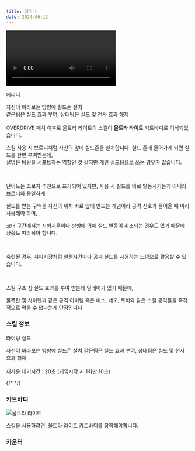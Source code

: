 ```yaml
---
title: 에리니
date: 2024-06-12
---
```


<Division className="mdRatio">
	<Video fileName="skill/skill-erini.mp4" />
</Division>

<Sprite className="character" backgroundPosition="-587px -1080px">에리니</Sprite>

<Bq>자신이 바라보는 방향에 실드존 설치<br/>
같은팀은 실드 효과 부여, 상대팀은 실드 및 천사 효과 해제 <br/><br/>
OVERDRIVE 패치 이후로 울트라 라이트의 스킬이 **울트라 라이트** 카트바디로 이식되었습니다.</Bq>

스킬 사용 시 브로디처럼 자신의 앞에 실드존을 설치합니다. 실드 존에 들어가게 되면 실드를 한번 부여받는데, <br/>
설명은 팀원을 서포트하는 역할인 것 같지만 개인 실드용으로 쓰는 경우가 많습니다.

<br/>

난이도는 초보자 추천으로 표기되어 있지만, 사용 시 실드를 바로 발동시키는게 아니라 브로디와 동일하게

실드를 받는 구역을 자신의 위치 바로 앞에 만드는 개념이라 공격 신호가 들어올 때 미리 사용해야 하며, 

코너 구간에서는 지형지물이나 방향에 의해 실드 발동이 취소되는 경우도 있기 때문에 상황도 따라줘야 합니다.

<br/>

숙련될 경우, 지피시장처럼 일정시간마다 공짜 실드를 사용하는 느낌으로 활용할 수 있습니다.

<br/>

스킬 구조 상 실드 효과를 부여 받는데 딜레이가 있기 때문에, 

물폭탄 및 사이렌과 같은 공격 아이템 혹은 미소, 네오, 토비와 같은 스킬 공격들을 즉각적으로 막을 수 없다는게 단점입니다.

### 스킬 정보

<Sprite className="skill" backgroundPosition="-10px -550px">라이팅 실드</Sprite>

<Info diffText="중급자 추천" titleText="라이팅 실드" tagText="액티브"/>

<Bq>자신이 바라보는 방향에 실드존 설치
같은팀은 실드 효과 부여, 상대팀은 실드 및 천사 효과 해제 <br/><br/>
재사용 대기시간 : 20초 (게임시작 시 1회만 10초)</Bq>

{/* <TagList title="재사용 대기시간">
    <Tag name="일반" text1="20초" text2="10초"/>
    <Tag name="고급" text1="19초" text2="9.5초"/>
    <Tag name="희귀" text1="18초" text2="9초"/>
    <Tag name="영웅" text1="17초" text2="8.5초"/>
    <Tag name="전설" text1="16초" text2="8초"/>
</TagList> */}

### 카트바디

<Img className="dynamicImage ob-p0" src="/images/karts/울트라라이트.webp" alt="울트라 라이트"/>

스킬을 사용하려면, 울트라 라이트 카트바디를 장착해야합니다.

### 카운터

<Division className="mdFlex mdCg">
    <Tag name="미소" styleClassName="radius"/>
    <Tag name="비비" styleClassName="radius"/>
    <Tag name="네오" styleClassName="radius"/>
    <Tag name="토비" styleClassName="radius"/>
    <Tag name="루시드" styleClassName="radius"/>
    <Tag name="브라이언" styleClassName="radius"/>
    <Tag name="아이리" styleClassName="radius"/>
</Division>